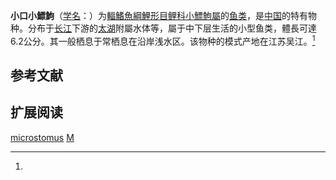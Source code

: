 {{Speciesbox
| name = 小口小鰾鮈
| status = NE
| status_system = IUCN3.1
| image = 
| genus = Microphysogobio
| species = microstomus
| authority = Yue, 1995<ref name='id6134'>{{cite web| url =http://www.bioinfo.cn/db05/BjdwSpecies.php?action=view&id=6134| title =小口小鰾鮈| work =中国动物物种编目数据库| publisher =中国科学院微生物研究所| author =中国科学院动物研究所| accessdate =2009-04-11| deadurl =yes| archiveurl =https://web.archive.org/web/20160305094924/http://www.bioinfo.cn/db05/BjdwSpecies.php?action=view&id=6134| archivedate =2016-03-05}}</ref>
| synonyms = 
}}

'''小口小鰾鮈'''（[[学名|学名]]：{{lang|la|''Microphysogobio microstomus''}}）为[[輻鰭魚綱|輻鰭魚綱]][[鯉形目|鯉形目]][[鲤科|鲤科]][[小鰾鮈屬|小鰾鮈屬]]的[[鱼类|鱼类]]，是[[中国|中国]]的特有物种。分布于[[长江|长江]]下游的[[太湖|太湖]]附屬水体等，屬于中下层生活的小型鱼类，體長可達6.2公分。其一般栖息于常栖息在沿岸浅水区。该物种的模式产地在江苏吴江。<ref name='id6134'/>

== 参考文献 ==
{{reflist}}

== 扩展阅读 ==
{{refbegin}}
{{wikispecies-inline|Microphysogobio microstomus|小口小鰾鮈}}
{{refend}}
{{Taxonbar|from=Q3757875}}

[[Category:小鰾鮈屬|microstomus]]
[[Category:1995年描述的魚類|M]]


{{鯉形目小作品}}